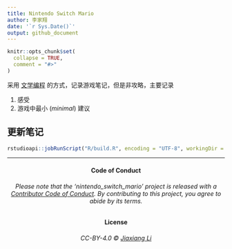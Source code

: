 ```yaml
---
title: Nintendo Switch Mario
author: 李家翔
date: '`r Sys.Date()`'
output: github_document
---
```


<!-- README.md is generated from README.Rmd. Please edit that file -->

```r
knitr::opts_chunk$set(
  collapse = TRUE,
  comment = "#>"
)
```

采用
    [文学编程](https://jiaxiangbu.github.io/learn_rmd/literate-prog.html)
的方式，记录游戏笔记，但是非攻略，主要记录

1. 感受
1. 游戏中最小 (*minimal*) 建议

## 更新笔记

```r
rstudioapi::jobRunScript("R/build.R", encoding = "UTF-8", workingDir = ".")
```

***

<h4 align="center">**Code of Conduct**</h4>

<h6 align="center">Please note that the 'nintendo_switch_mario' project is released with a
[Contributor Code of Conduct](CODE_OF_CONDUCT.md).
By contributing to this project, you agree to abide by its terms.</h6>

<h4 align="center">**License**</h4>

<h6 align="center">CC-BY-4.0 &copy; [Jiaxiang Li](LICENSE.md)</h6>

